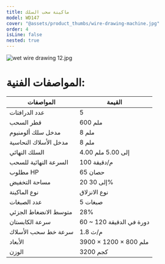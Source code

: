 ```yaml
---
title: ماكينة سحب السلك
model: WD147
cover: "@assets/product_thumbs/wire-drawing-machine.jpg"
order: 4
isLine: false
nested: true
---
```



<ProductTabs />

![wet wire drawing 12.jpg](@assets/article_images/wire-drawing-machine/wet-wire-drawing-12.jpg)

# المواصفات الفنية:

| المواصفات               | القيمة                   |
| ----------------------- | ------------------------ |
| عدد الدرافتات           | 5                        |
| قطر السحب               | 600 ملم                  |
| مدخل سلك ألومنيوم       | 8 ملم                    |
| مدخل الأسلاك النحاسية   | 8 ملم                    |
| السلك النهائي           | 4.00 إلى 5.00 ملم        |
| السرعة النهائية للسحب   | 100 م/دقيقة              |
| مطلوب HP                | 65 حصان                  |
| مساحة التخفيض           | 20 إلى 30%               |
| نوع الماكينة            | نوع الانزلاق             |
| عدد الصبغات             | 5 صبغات                  |
| متوسط ​​الانضغاط الجزئي | 28%                      |
| سرعة الكابستان          | 60 ~ 120 دورة في الدقيقة |
| سرعة خط سحب الأسلاك     | 1.8 م/ث                  |
| الأبعاد                 | 3900 × 1200 × 800 ملم    |
| الوزن                   | 3200 كجم                 |
